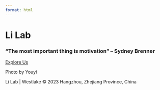 ```yaml
---
format: html
---
```


<body class="home-page">

:::: main-content
::: hero-section
<h1 class="hero-title">Li Lab</h1>

<h3 class="hero-subtitle">“The most important thing is motivation” – Sydney Brenner</h3>

<a href="Research.qmd" class="btn">Explore Us</a>

<a class="photo-credit">Photo by Youyi</a>
:::
::::

<footer class="site-footer">

::: footer-content
Li Lab \| Westlake © 2023 Hangzhou, Zhejiang Province, China
:::

</footer>
